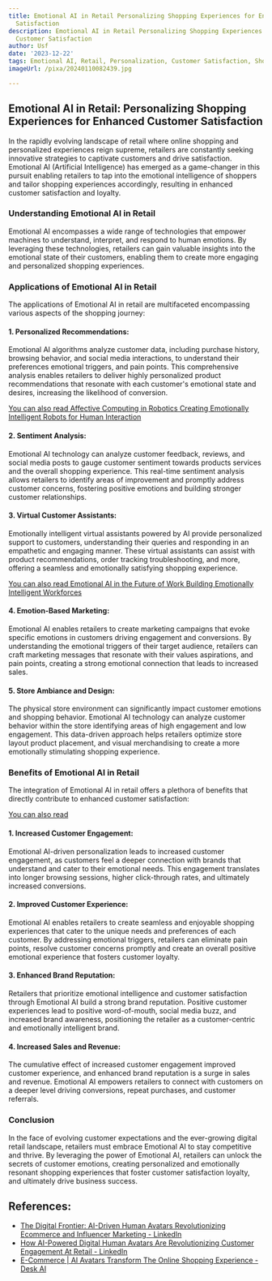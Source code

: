 ```yaml
---
title: Emotional AI in Retail Personalizing Shopping Experiences for Enhanced Customer
  Satisfaction
description: Emotional AI in Retail Personalizing Shopping Experiences for Enhanced
  Customer Satisfaction
author: Usf
date: '2023-12-22'
tags: Emotional AI, Retail, Personalization, Customer Satisfaction, Shopping Experience
imageUrl: /pixa/20240110082439.jpg

---
```

## Emotional AI in Retail:  Personalizing Shopping Experiences for Enhanced Customer Satisfaction

In the rapidly evolving landscape of retail  where online  shopping and personalized experiences reign supreme, retailers are constantly seeking innovative  strategies to captivate customers and drive satisfaction. Emotional AI (Artificial Intelligence) has emerged as a game-changer in this pursuit enabling retailers to tap into the  emotional intelligence  of shoppers and  tailor shopping experiences accordingly, resulting in enhanced customer satisfaction and loyalty.

### Understanding Emotional AI in Retail

Emotional  AI encompasses a wide range of technologies that empower machines to understand, interpret, and respond  to human  emotions. By leveraging these technologies, retailers can gain valuable  insights into the  emotional state of their customers, enabling them to create more engaging and personalized shopping experiences.

### Applications of Emotional AI in Retail

The applications of Emotional AI in retail  are multifaceted encompassing various aspects of the shopping journey:

#### 1. Personalized Recommendations:

Emotional AI algorithms analyze customer data,  including purchase history, browsing behavior, and social media interactions, to understand their  preferences emotional triggers, and pain points. This comprehensive analysis enables retailers to deliver highly  personalized product recommendations that resonate with  each customer's  emotional state  and desires, increasing the likelihood  of conversion.

[You can also read Affective  Computing in Robotics Creating Emotionally  Intelligent Robots for  Human  Interaction](Affective%20Computing%20in%20Robotics%20Creating%20Emotionally%20Intelligent%20Robots%20for%20Human%20Interaction)


#### 2. Sentiment Analysis:

Emotional AI technology can analyze customer feedback, reviews, and social  media posts to gauge customer sentiment towards products services and the overall shopping experience. This  real-time sentiment analysis  allows retailers to identify  areas of improvement and promptly address customer concerns, fostering positive emotions and building  stronger customer relationships.

#### 3.  Virtual Customer  Assistants:

Emotionally intelligent virtual assistants powered  by AI provide  personalized support to customers, understanding their queries  and responding in an  empathetic and engaging manner. These virtual assistants can assist with product recommendations, order tracking troubleshooting, and more,  offering  a seamless and emotionally satisfying shopping experience.

[You can also  read Emotional  AI in the Future of Work Building Emotionally Intelligent Workforces](Emotional%20AI%20in%20the%20Future%20of%20Work%20Building%20Emotionally%20Intelligent%20Workforces)


#### 4. Emotion-Based Marketing:

Emotional  AI enables retailers to create marketing campaigns that evoke specific emotions in customers driving engagement  and conversions. By understanding the emotional triggers of their target audience,  retailers can craft marketing messages that resonate with their values aspirations, and pain points, creating  a strong emotional connection that leads to increased sales.

#### 5. Store Ambiance  and Design:

The physical store environment can significantly impact  customer emotions and shopping behavior.  Emotional AI technology can analyze customer behavior within  the store identifying areas of high engagement and low engagement. This data-driven approach helps retailers optimize  store layout product placement, and visual merchandising to create a more emotionally stimulating shopping experience.

### Benefits of Emotional AI in  Retail

The integration of Emotional AI in retail offers  a plethora of benefits that directly contribute to enhanced customer satisfaction:

[You can also read ]()


#### 1. Increased Customer Engagement:

Emotional AI-driven personalization leads to increased customer engagement, as customers feel a deeper connection with brands  that understand and cater to their emotional needs.  This engagement translates into longer browsing sessions, higher click-through rates, and ultimately increased conversions.

#### 2. Improved Customer Experience:

Emotional AI enables retailers to create seamless and enjoyable  shopping experiences that cater to the unique needs and preferences  of each customer. By addressing emotional  triggers, retailers can eliminate pain points, resolve customer concerns promptly and create an  overall positive emotional experience that fosters customer loyalty.

#### 3. Enhanced Brand Reputation:

Retailers that prioritize emotional intelligence and customer satisfaction through Emotional AI build a strong  brand  reputation. Positive customer experiences lead to positive  word-of-mouth, social media buzz, and increased  brand awareness, positioning  the retailer as a customer-centric and emotionally intelligent brand.

#### 4. Increased Sales  and Revenue:

The cumulative effect of increased customer engagement improved customer experience, and enhanced brand reputation is a surge in sales and revenue. Emotional AI empowers retailers to connect with  customers on a deeper level driving conversions, repeat purchases, and customer referrals.

### Conclusion

In  the face of evolving customer expectations and the ever-growing digital retail landscape, retailers must embrace  Emotional AI to stay competitive and thrive. By leveraging the power of Emotional AI, retailers can  unlock the secrets of customer emotions, creating personalized and emotionally resonant shopping experiences  that foster customer satisfaction loyalty,  and ultimately drive business success.

## References:
- [The Digital Frontier: AI-Driven Human Avatars Revolutionizing Ecommerce and Influencer Marketing - LinkedIn](https://www.linkedin.com/pulse/digital-frontier-ai-driven-human-avatars-ecommerce-whitaker)
- [How AI-Powered Digital Human Avatars Are Revolutionizing Customer Engagement At Retail - LinkedIn](https://www.linkedin.com/pulse/how-ai-powered-digital-human-avatars-revolutionizing?trk=organization_guest_main-feed-card_feed-article-content)
- [E-Commerce | AI Avatars Transform The Online Shopping Experience - Desk AI](https://www.desks.ai/retail/)

